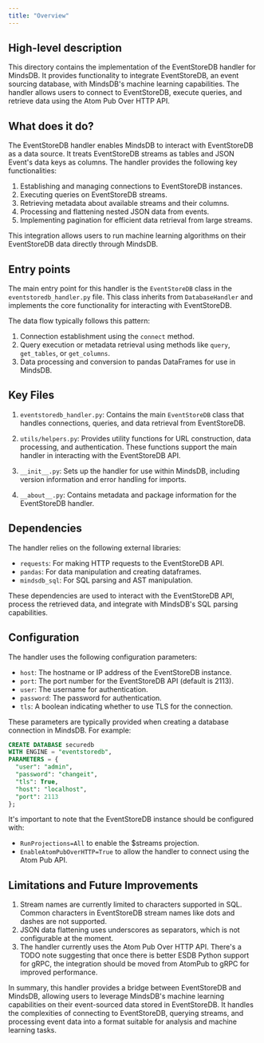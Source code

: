 ```yaml
---
title: "Overview"
---
```


## High-level description
This directory contains the implementation of the EventStoreDB handler for MindsDB. It provides functionality to integrate EventStoreDB, an event sourcing database, with MindsDB's machine learning capabilities. The handler allows users to connect to EventStoreDB, execute queries, and retrieve data using the Atom Pub Over HTTP API.

## What does it do?
The EventStoreDB handler enables MindsDB to interact with EventStoreDB as a data source. It treats EventStoreDB streams as tables and JSON Event's data keys as columns. The handler provides the following key functionalities:

1. Establishing and managing connections to EventStoreDB instances.
2. Executing queries on EventStoreDB streams.
3. Retrieving metadata about available streams and their columns.
4. Processing and flattening nested JSON data from events.
5. Implementing pagination for efficient data retrieval from large streams.

This integration allows users to run machine learning algorithms on their EventStoreDB data directly through MindsDB.

## Entry points
The main entry point for this handler is the `EventStoreDB` class in the `eventstoredb_handler.py` file. This class inherits from `DatabaseHandler` and implements the core functionality for interacting with EventStoreDB.

The data flow typically follows this pattern:
1. Connection establishment using the `connect` method.
2. Query execution or metadata retrieval using methods like `query`, `get_tables`, or `get_columns`.
3. Data processing and conversion to pandas DataFrames for use in MindsDB.

## Key Files
1. `eventstoredb_handler.py`: Contains the main `EventStoreDB` class that handles connections, queries, and data retrieval from EventStoreDB.

2. `utils/helpers.py`: Provides utility functions for URL construction, data processing, and authentication. These functions support the main handler in interacting with the EventStoreDB API.

3. `__init__.py`: Sets up the handler for use within MindsDB, including version information and error handling for imports.

4. `__about__.py`: Contains metadata and package information for the EventStoreDB handler.

## Dependencies
The handler relies on the following external libraries:
- `requests`: For making HTTP requests to the EventStoreDB API.
- `pandas`: For data manipulation and creating dataframes.
- `mindsdb_sql`: For SQL parsing and AST manipulation.

These dependencies are used to interact with the EventStoreDB API, process the retrieved data, and integrate with MindsDB's SQL parsing capabilities.

## Configuration
The handler uses the following configuration parameters:
- `host`: The hostname or IP address of the EventStoreDB instance.
- `port`: The port number for the EventStoreDB API (default is 2113).
- `user`: The username for authentication.
- `password`: The password for authentication.
- `tls`: A boolean indicating whether to use TLS for the connection.

These parameters are typically provided when creating a database connection in MindsDB. For example:

```sql
CREATE DATABASE securedb
WITH ENGINE = "eventstoredb",
PARAMETERS = {
  "user": "admin",
  "password": "changeit",
  "tls": True,
  "host": "localhost",
  "port": 2113
};
```

It's important to note that the EventStoreDB instance should be configured with:
- `RunProjections=All` to enable the $streams projection.
- `EnableAtomPubOverHTTP=True` to allow the handler to connect using the Atom Pub API.

## Limitations and Future Improvements
1. Stream names are currently limited to characters supported in SQL. Common characters in EventStoreDB stream names like dots and dashes are not supported.
2. JSON data flattening uses underscores as separators, which is not configurable at the moment.
3. The handler currently uses the Atom Pub Over HTTP API. There's a TODO note suggesting that once there is better ESDB Python support for gRPC, the integration should be moved from AtomPub to gRPC for improved performance.

In summary, this handler provides a bridge between EventStoreDB and MindsDB, allowing users to leverage MindsDB's machine learning capabilities on their event-sourced data stored in EventStoreDB. It handles the complexities of connecting to EventStoreDB, querying streams, and processing event data into a format suitable for analysis and machine learning tasks.